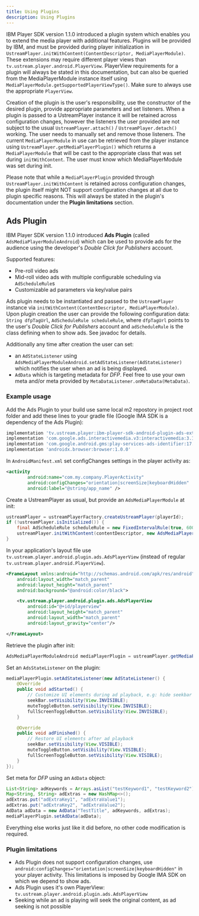 ```yaml
---
title: Using Plugins
description: Using Plugins
---
```


IBM Player SDK version 1.1.0 introduced a plugin system which enables you to extend the media player with additional features.
Plugins will be provided by IBM, and must be provided during player initialization in `UstreamPlayer.initWithContent(ContentDescriptor, MediaPlayerModule)`.
These extensions may require different player views than `tv.ustream.player.android.PlayerView`. PlayerView requirements for a plugin will always be stated
in this documentation, but can also be queried from the MediaPlayerModule instance itself using `MediaPlayerModule.getSupportedPlayerViewType()`.
Make sure to always use the appropriate `PlayerView`.

Creation of the plugin is the user's responsibility, use the constructor of the desired plugin, provide appropriate parameters and set listeners.
When a plugin is passed to a UstreamPlayer instance it will be retained across configuration changes, however the listeners the user provided are not subject
to the usual `UstreamPlayer.attach()` / `UstreamPlayer.detach()` working. The user needs to manually set and remove those listeners.
The current `MediaPlayerModule` in use can be retrieved from the player instance using `UstreamPlayer.getMediaPlayerPlugin()` which returns
a `MediaPlayerModule` that will be cast to the appropriate class that was set during `initWithContent`. The user must know which MediaPlayerModule was
 set during init.

Please note that while a `MediaPlayerPlugin` provided through `UstreamPlayer.initWithContent` is retained across configuration changes,
the plugin itself might NOT support configuration changes at all due to plugin specific reasons. This will always be stated in the plugin's documentation
under the **Plugin limitations** section.

## Ads Plugin

IBM Player SDK version 1.1.0 introduced **Ads Plugin** (called `AdsMediaPlayerModuleAndroid`) which can be used to provide ads for the audience using the developer's
*Double Click for Publishers* account.

Supported features:
- Pre-roll video ads
- Mid-roll video ads with multiple configurable scheduling via `AdScheduleRule`s
- Customizable ad parameters via key/value pairs

Ads plugin needs to be instantiated and passed to the `UstreamPlayer` instance via `initWithContent(ContentDescriptor, MediaPlayerModule)`.
Upon plugin creation the user can provide the following configuration data: `String dfpTagUrl`, `AdScheduleRule scheduleRule`,
where `dfpTagUrl` points to the user's *Double Click for Publishers* account and `adScheduleRule` is the class defining when to show ads.
See javadoc for details.

Additionally any time after creation the user can set:
- an `AdStateListener` using `AdsMediaPlayerModuleAndroid.setAdStateListener(AdStateListener)` which notifies the user when an ad is being displayed.
- `AdData` which is targeting metadata for *DFP*. Feel free to use your own meta and/or meta provided by `MetaDataListener.onMetaData(MetaData)`.

### Example usage
Add the Ads Plugin to your build use same local m2 repostory in project root folder and add these lines to your gradle file (Google IMA SDK is a dependency of the Ads Plugin):

```gradle
implementation 'tv.ustream.player:ibm-player-sdk-android-plugin-ads-external:1.4.0@aar'
implementation 'com.google.ads.interactivemedia.v3:interactivemedia:3.11.3'
implementation 'com.google.android.gms:play-services-ads-identifier:17.0.0'
implementation 'androidx.browser:browser:1.0.0'
```

In `AndroidManifest.xml` set configChanges settings in the player activity as:

```xml
<activity
        android:name="com.my.company.PlayerActivity"
        android:configChanges="orientation|screenSize|keyboardHidden"
        android:label="@string/app_name" />
```

Create a UstreamPlayer as usual, but provide an `AdsMediaPlayerModule` at init:
```java
ustreamPlayer = ustreamPlayerFactory.createUstreamPlayer(playerId);
if (!ustreamPlayer.isInitialized()) {
    final AdScheduleRule scheduleRule = new FixedIntervalRule(true, 60000); // Schedules a pre-roll and inserts mid-rolls after 60 seconds of playback time
    ustreamPlayer.initWithContent(contentDescriptor, new AdsMediaPlayerModuleAndroid(/* AdsStateListener */this, DFP_TAG_URL, scheduleRule));
}
```

In your application's layout file use `tv.ustream.player.android.plugin.ads.AdsPlayerView` (instead of regular `tv.ustream.player.android.PlayerView`).

```xml
<FrameLayout xmlns:android="http://schemas.android.com/apk/res/android"
    android:layout_width="match_parent"
    android:layout_height="match_parent"
    android:background="@android:color/black">

    <tv.ustream.player.android.plugin.ads.AdsPlayerView
        android:id="@+id/playerview"
        android:layout_height="match_parent"
        android:layout_width="match_parent"
        android:layout_gravity="center"/>

</FrameLayout>
```

Retrieve the plugin after init:

```java
AdsMediaPlayerModuleAndroid mediaPlayerPlugin = ustreamPlayer.getMediaPlayerPlugin();
```

Set an `AdsStateListener` on the plugin:

```java
mediaPlayerPlugin.setAdStateListener(new AdStateListener() {
    @Override
    public void adStarted() {
        // Customize UI elements during ad playback, e.g: hide seekbar
        seekBar.setVisibility(View.INVISIBLE);
        muteToggleButton.setVisibility(View.INVISIBLE);
        fullScreenToggleButton.setVisibility(View.INVISIBLE);
    }

    @Override
    public void adFinished() {
        // Restore UI elements after ad playback
        seekBar.setVisibility(View.VISIBLE);
        muteToggleButton.setVisibility(View.VISIBLE);
        fullScreenToggleButton.setVisibility(View.VISIBLE);
    }
});
```

Set meta for *DFP* using an `AdData` object:

```java
List<String> adKeywords = Arrays.asList("testKeyword1", "testKeyword2");
Map<String, String> adExtras = new HashMap<>();
adExtras.put("adExtraKey1", "adExtraValue1");
adExtras.put("adExtraKey2", "adExtraValue2");
AdData adData = new AdData("TestTitle", adKeywords, adExtras);
mediaPlayerPlugin.setAdData(adData);
```

Everything else works just like it did before, no other code modification is required.

### Plugin limitations

- Ads Plugin does not support configuration changes, use `android:configChanges="orientation|screenSize|keyboardHidden"` in your player activity.
This limitations is imposed by Google IMA SDK on which we depend to show ads.
- Ads Plugin uses it's own PlayerView: `tv.ustream.player.android.plugin.ads.AdsPlayerView`
- Seeking while an ad is playing will seek the original content, as ad seeking is not possible
